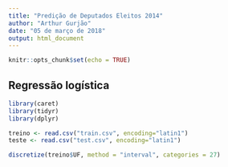 ```yaml
---
title: "Predição de Deputados Eleitos 2014"
author: "Arthur Gurjão"
date: "05 de março de 2018"
output: html_document
---
```


```r
knitr::opts_chunk$set(echo = TRUE)
```

## Regressão logística

```r
library(caret)
library(tidyr)
library(dplyr)
```

```r
treino <- read.csv("train.csv", encoding="latin1")
teste <- read.csv("test.csv", encoding="latin1")
```

```r
discretize(treino$UF, method = "interval", categories = 27)
```

